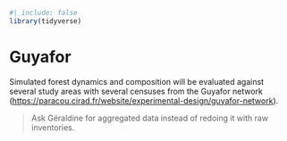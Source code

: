 ```r
#| include: false
library(tidyverse)
```

# Guyafor {.unnumbered}

Simulated forest dynamics and composition will be evaluated against several study areas with several censuses from the Guyafor network (<https://paracou.cirad.fr/website/experimental-design/guyafor-network>).

> Ask Géraldine for aggregated data instead of redoing it with raw inventories.
